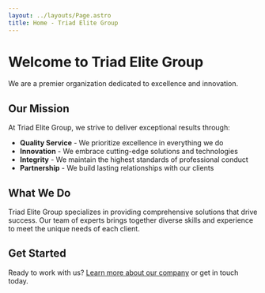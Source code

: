 ```yaml
---
layout: ../layouts/Page.astro
title: Home - Triad Elite Group
---
```


# Welcome to Triad Elite Group

We are a premier organization dedicated to excellence and innovation.

## Our Mission

At Triad Elite Group, we strive to deliver exceptional results through:

- **Quality Service** - We prioritize excellence in everything we do
- **Innovation** - We embrace cutting-edge solutions and technologies
- **Integrity** - We maintain the highest standards of professional conduct
- **Partnership** - We build lasting relationships with our clients

## What We Do

Triad Elite Group specializes in providing comprehensive solutions that drive success. Our team of experts brings together diverse skills and experience to meet the unique needs of each client.

## Get Started

Ready to work with us? [Learn more about our company](/about) or get in touch today.
